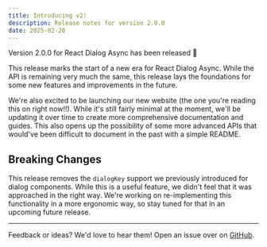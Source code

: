 ```yaml
---
title: Introducing v2!
description: Release notes for version 2.0.0
date: 2025-02-20
---
```


Version 2.0.0 for React Dialog Async has been released 🎉

This release marks the start of a new era for React Dialog Async. While the API is remaining very much the same, this release lays the foundations for some new features and improvements in the future.

We're also excited to be launching our new website (the one you're reading this on right now!!). While it's still fairly minimal at the moment, we'll be updating it over time to create more comprehensive documentation and guides. This also opens up the possibility of some more advanced APIs that would've been difficult to document in the past with a simple README.

## Breaking Changes

This release removes the `dialogKey` support we previously introduced for dialog components. While this is a useful feature, we didn't feel that it was approached in the right way. We're working on re-implementing this functionality in a more ergonomic way, so stay tuned for that in an upcoming future release.

---

Feedback or ideas? We'd love to hear them! Open an issue over on [GitHub](https://github.com/a16n-dev/react-dialog-async/issues).